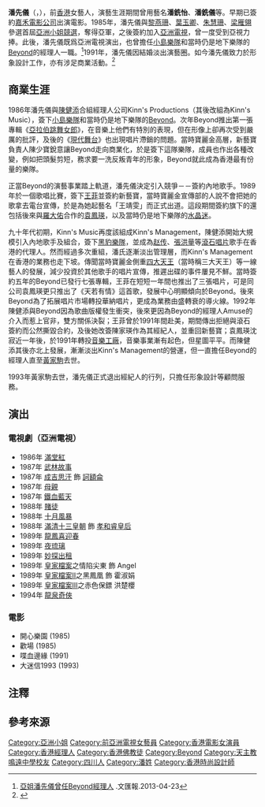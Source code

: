 {{藝人
|姓名 = 潘先儀
|類型 = 女藝人
|圖片 =
|圖片尺寸 =
|圖片簡介 =
|羅馬拼音 = Poon Sin-Yee
|英文名 = 
|暱稱 =
|籍貫 = [[中國|中國]][[四川省|四川省]]
|其他藝名 = 潘銑怡 
|國籍 = {{HK}}
|民族 =
|出生日期 = {{birth date and age|1962|5|7}}<ref>{{cite news | title=顧紀筠再婚條件 要對方接受兒子 | url=https://mmis.hkpl.gov.hk/coverpage/-/coverpage/view?_coverpage_WAR_mmisportalportlet_hsf=%E9%A1%A7%E7%B4%80%E7%AD%A0&p_r_p_-1078056564_c=QF757YsWv59H%2FuxqfBwEJEplJWG75lpk&_coverpage_WAR_mmisportalportlet_o=58&_coverpage_WAR_mmisportalportlet_actual_q=%28%20verbatim_dc.collection%3A%28%22Old%5C%20HK%5C%20Newspapers%22%29%20%29%20AND+%28%20%28%20allTermsMandatory%3A%28true%29%20OR+all_dc.title%3A%28%E9%A1%A7%E7%B4%80%E7%AD%A0%29%20OR+all_dc.creator%3A%28%E9%A1%A7%E7%B4%80%E7%AD%A0%29%20OR+all_dc.contributor%3A%28%E9%A1%A7%E7%B4%80%E7%AD%A0%29%20OR+all_dc.subject%3A%28%E9%A1%A7%E7%B4%80%E7%AD%A0%29%20OR+fulltext%3A%28%E9%A1%A7%E7%B4%80%E7%AD%A0%29%20OR+all_dc.description%3A%28%E9%A1%A7%E7%B4%80%E7%AD%A0%29%20%29%20%29&_coverpage_WAR_mmisportalportlet_sort_field=score&_coverpage_WAR_mmisportalportlet_sort_order=desc | pages=18  | publisher=華僑日報 | date=1989-05-08| accessdate=2020-02-10|quote= }}</ref>
|出生地點 = {{HKG-1959}}
|教育程度 = 中六<ref>{{cite web |url=https://sites.google.com/site/tiukenglengmiddleschool/diao-jing-ling-zhong-xue-jian-shi/1980nian-bi-ye-tong-xue-lu |title=1980年畢業同學錄 第二十一屆中六畢業同學錄 |last= |first= |date= |website= |publisher=調景嶺中學 |access-date=2019-01-17 |quote= |archive-date=2020-10-27 |archive-url=https://web.archive.org/web/20201027204856/https://sites.google.com/site/tiukenglengmiddleschool/diao-jing-ling-zhong-xue-jian-shi/1980nian-bi-ye-tong-xue-lu |dead-url=no }}</ref>
|母校 = [[天主教鳴遠中學|天主教鳴遠中學]]{{noteTag|資料出自《天主教鳴遠中學六十周年校慶特刊》第88頁〈歷屆畢業生名單〉。同屆中五畢業的同學有藝人[[戚美珍|戚美珍]]。}}<br>[[香港調景嶺中學|香港調景嶺中學]]
|宗教信仰 = [[佛教|佛教]]
|親屬 = 胞妹：潘先華<br>胞妹：潘先麗{{noteTag|根據《天主教鳴遠中學六十周年校慶特刊》第89頁〈歷屆畢業生名單〉的記錄，其胞妹潘先華為天主教鳴遠中學1981年第16屆的中五畢業生。而其胞妹潘先麗則為1984年第19屆的中五畢業生。}}
}}

'''潘先儀'''（{{lang-en|Poon Sin-Yee}}，{{bd|1962年5月7日}}），前[[香港|香港]]女藝人，演藝生涯期間曾用藝名'''潘銑怡'''、'''潘銑儀'''等。早期已簽約[[嘉禾電影公司|嘉禾電影公司]]出演電影。1985年，潘先儀與[[黎燕珊|黎燕珊]]、[[葉玉卿|葉玉卿]]、[[朱慧珊|朱慧珊]]、[[梁雁翎|梁雁翎]]參選首屆[[亞洲小姐競選|亞洲小姐競選]]，奪得亞軍，之後簽約加入[[亞洲電視|亞洲電視]]，曾一度受到亞視力捧。此後，潘先儀既爲亞洲電視演出，也曾擔任[[小島樂隊|小島樂隊]]和當時仍是地下樂隊的[[Beyond|Beyond]]的經理人一職。<ref>[http://paper.wenweipo.com/2013/04/23/EN1304230014.htm 亞姐潘先儀曾任Beyond經理人] {{Wayback|url=http://paper.wenweipo.com/2013/04/23/EN1304230014.htm |date=20200420071413 }}.文匯報.2013-04-23</ref>1991年，潘先儀因結婚淡出演藝圈。如今潘先儀致力於形象設計工作，亦有涉足商業活動。<ref>{{Cite web |url=http://v.youku.com/v_show/id_XNTU1NDk5ODM2.html |title=【亞姐百人】潘先儀 |access-date=2014-01-25 |archive-date=2020-04-20 |archive-url=https://web.archive.org/web/20200420071426/https://v.youku.com/v_show/id_XNTU1NDk5ODM2.html |dead-url=no }}</ref>

== 商業生涯 ==
1986年潘先儀與[[陳健添|陳健添]]合組經理人公司Kinn's Productions（其後改組為Kinn's Music），簽下[[小島樂隊|小島樂隊]]和當時仍是地下樂隊的[[Beyond|Beyond]]。次年Beyond推出第一張專輯《[[亞拉伯跳舞女郎|亞拉伯跳舞女郎]]》，在音樂上他們有特別的表現​​，但在形像上卻再次受到嚴厲的批評，及後的《[[現代舞台|現代舞台]]》也出現唱片滯銷的問題。當時寶麗金高層，新藝寶負責人陳少寶銳意讓Beyond走向商業化，於是簽下這隊樂隊，成員也作出各種改變，例如把頭髮剪短，務求要一洗反叛青年的形象，Beyond就此成為香港最有份量的樂隊。

正當Beyond的演藝事業踏上軌道，潘先儀決定引入競爭－－簽約內地歌手。1989年於一個歌唱比賽，簽下[[王菲|王菲]]並簽約新藝寶，當時寶麗金宣傳部的人說不會把她的歌拿去電台宣傳，於是為她起藝名「王靖雯」而正式出道。這段期間簽約旗下的還包括後來與[[羅大佑|羅大佑]]合作的[[袁鳳瑛|袁鳳瑛]]，以及當時仍是地下樂隊的[[水晶迷|水晶迷]]。

九十年代初期，Kinn's Music再度該組成Kinn's Management，陳健添開始大規模引入內地歌手及組合，簽下[[黑豹樂隊|黑豹樂隊]]，並成為[[赵传|赵传]]、[[張洪量|張洪量]]等[[滾石唱片|滾石唱片]]歌手在香港的代理人。然而經過多次重組，潘氏逐漸淡出管理層，而Kinn's Management在香港的業務也走下坡。傳聞當時寶麗金側重[[香港四大天王|四大天王]]（當時稱三大天王）等一線藝人的發展，減少投資於其他歌手的唱片宣傳，推遲出碟的事件屢見不鮮。當時簽約五年的Beyond已發行七張專輯，王菲在短短一年間也推出了三張唱片，可是同公司袁鳳瑛更只推出了《天若有情》這首歌，發展中心明顯傾向於Beyond。後來Beyond為了拓展唱片市場轉投華納唱片，更成為業務由盛轉衰的導火線。1992年陳健添與Beyond因為歌曲版權發生衝突，後來更因為Beyond的經理人Amuse的介入而惹上官非，雙方關係決裂；王菲曾於1991年間赴美，期間傳出拒絕與滾石簽約而公然撕毀合約，及後她改簽陳家瑛作為其經紀人，並重回新藝寶；袁鳳瑛沈寂近一年後，於1991年轉投[[音樂工廠|音樂工廠]]，音樂事業漸有起色，但星圖平平。而陳健添其後亦北上發展，漸漸淡出Kinn's Management的營運，但一直擔任Beyond的經理人直至[[黃家駒|黃家駒]]去世。

1993年黃家駒去世，潘先儀正式退出經紀人的行列，只擔任形象設計等顧問服務。

== 演出 ==
=== 電視劇（亞洲電視） ===
*1986年 [[滿堂紅|滿堂紅]]
*1987年 [[武林故事|武林故事]]
*1987年 [[成吉思汗_(亞洲電視劇集)|成吉思汗]] 飾 [[訶額侖|訶額侖]]
*1987年 [[母親　(電視劇)|母親]]
*1987年 [[鐵血藍天|鐵血藍天]]
*1988年 [[賭徒　(電視劇)|賭徒]]
*1988年 [[十月風暴|十月風暴]]
*1988年 [[滿清十三皇朝|滿清十三皇朝]] 飾 [[孝和睿皇后|孝和睿皇后]]
*1989年 [[龍鳳喜迎春|龍鳳喜迎春]]
*1989年 [[夜琉璃|夜琉璃]]
*1989年 [[妙探出租|妙探出租]]
*1989年 [[皇家檔案|皇家檔案]]之情陷尖東 飾 Angel
*1989年 [[皇家檔案II|皇家檔案II]]之黑鳳凰 飾 霍淑娟
*1989年 [[皇家檔案III|皇家檔案III]]之赤色保鏢 洪楚櫻
*1994年 [[龍泉奇俠|龍泉奇俠]]

=== 電影 ===
*開心樂園 (1985)      
*歡場 (1985)      
*喋血邊緣 (1991)      
*大迷信1993 (1993)  

==注釋==
{{noteFoot}}

== 參考來源 ==
{{reflist}}

{{亞洲小姐|首任|亞|1985年|[[黃麗英|黃麗英]]}}
{{亞洲小姐競選歷屆三甲得主}}
{{Beyond}}
[[Category:亞洲小姐|Category:亞洲小姐]]
[[Category:前亞洲電視女藝員|Category:前亞洲電視女藝員]]
[[Category:香港電影女演員|Category:香港電影女演員]]
[[Category:香港經理人|Category:香港經理人]]
[[Category:香港佛教徒|Category:香港佛教徒]]
[[Category:Beyond|Category:Beyond]]
[[Category:天主教鳴遠中學校友|Category:天主教鳴遠中學校友]]
[[Category:四川人|Category:四川人]]
[[Category:潘姓|Category:潘姓]]
[[Category:香港時尚設計師|Category:香港時尚設計師]]